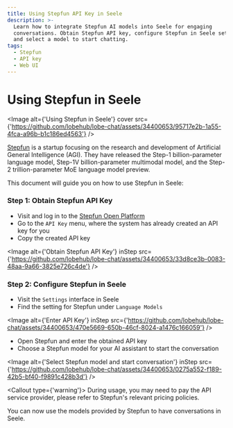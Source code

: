 ```yaml
---
title: Using Stepfun API Key in Seele
description: >-
  Learn how to integrate Stepfun AI models into Seele for engaging
  conversations. Obtain Stepfun API key, configure Stepfun in Seele settings,
  and select a model to start chatting.
tags:
  - Stepfun
  - API key
  - Web UI
---
```


# Using Stepfun in Seele

<Image
  alt={'Using Stepfun in Seele'}
  cover
  src={'https://github.com/lobehub/lobe-chat/assets/34400653/95717e2b-1a55-4fca-a96b-b1c186ed4563'}
/>

[Stepfun](https://www.stepfun.com/) is a startup focusing on the research and development of Artificial General Intelligence (AGI). They have released the Step-1 billion-parameter language model, Step-1V billion-parameter multimodal model, and the Step-2 trillion-parameter MoE language model preview.

This document will guide you on how to use Stepfun in Seele:

<Steps>

### Step 1: Obtain Stepfun API Key

- Visit and log in to the [Stepfun Open Platform](https://platform.stepfun.com/)
- Go to the `API Key` menu, where the system has already created an API key for you
- Copy the created API key

<Image
  alt={'Obtain Stepfun API Key'}
  inStep
  src={'https://github.com/lobehub/lobe-chat/assets/34400653/33d8ce3b-0083-48aa-9a66-3825e726c4de'}
/>

### Step 2: Configure Stepfun in Seele

- Visit the `Settings` interface in Seele
- Find the setting for Stepfun under `Language Models`

<Image
  alt={'Enter API Key'}
  inStep
  src={'https://github.com/lobehub/lobe-chat/assets/34400653/470e5669-650b-46cf-8024-a1476c166059'}
/>

- Open Stepfun and enter the obtained API key
- Choose a Stepfun model for your AI assistant to start the conversation

<Image
  alt={'Select Stepfun model and start conversation'}
  inStep
  src={'https://github.com/lobehub/lobe-chat/assets/34400653/0275a552-f189-42b5-bf40-f9891c428b3d'}
/>

<Callout type={'warning'}>
  During usage, you may need to pay the API service provider, please refer to Stepfun's relevant
  pricing policies.
</Callout>

</Steps>

You can now use the models provided by Stepfun to have conversations in Seele.
